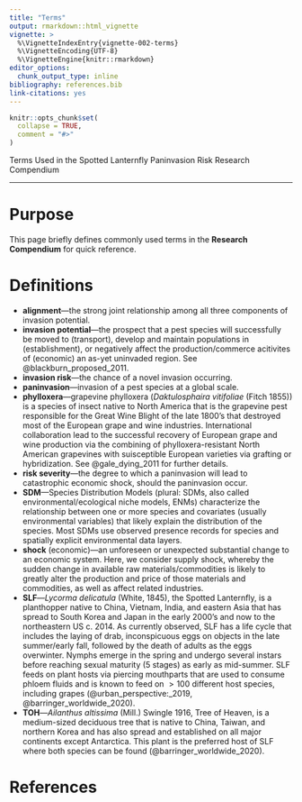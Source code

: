 ```yaml
---
title: "Terms"
output: rmarkdown::html_vignette
vignette: >
  %\VignetteIndexEntry{vignette-002-terms}
  %\VignetteEncoding{UTF-8}
  %\VignetteEngine{knitr::rmarkdown}
editor_options: 
  chunk_output_type: inline
bibliography: references.bib
link-citations: yes
---
```


```r
knitr::opts_chunk$set(
  collapse = TRUE,
  comment = "#>"
)
```

Terms Used in the Spotted Lanternfly Paninvasion Risk Research Compendium

***

# Purpose

This page briefly defines commonly used terms in the **Research Compendium** for quick reference.

# Definitions

- **alignment**---the strong joint relationship among all three components of invasion potential.
- **invasion potential**---the prospect that a pest species will successfully be moved to (transport), develop and maintain populations in (establishment), or negatively affect the production/commerce acitivites of (economic) an as-yet uninvaded region. See @blackburn_proposed_2011.
- **invasion risk**---the chance of a novel invasion occurring.
- **paninvasion**---invasion of a pest species at a global scale.
- **phylloxera**---grapevine phylloxera (*Daktulosphaira vitifoliae* (Fitch 1855)) is a species of insect native to North America that is the grapevine pest responsible for the Great Wine Blight of the late 1800's that destroyed most of the European grape and wine industries. International collaboration lead to the successful recovery of European grape and wine production via the combining of phylloxera-resistant North American grapevines with suisceptible European varieties via grafting or hybridization. See @gale_dying_2011 for further details.
- **risk severity**---the degree to which a paninvasion will lead to catastrophic economic shock, should the paninvasion occur.
- **SDM**---Species Distribution Models (plural: SDMs, also called environmental/ecological niche models, ENMs) characterize the relationship between one or more species and covariates (usually environmental variables) that likely explain the distribution of the species. Most SDMs use observed presence records for species and spatially explicit environmental data layers.
- **shock** (economic)---an unforeseen or unexpected substantial change to an economic system. Here, we consider supply shock, whereby the sudden change in available raw materials/commodities is likely to greatly alter the production and price of those materials and commodities, as well as affect related industries.
- **SLF**---*Lycorma delicatula* (White, 1845), the Spotted Lanternfly, is a planthopper native to China, Vietnam, India, and eastern Asia that has spread to South Korea and Japan in the early 2000's and now to the northeastern US c. 2014. As currently observed, SLF has a life cycle that includes the laying of drab, inconspicuous eggs on objects in the late summer/early fall, followed by the death of adults as the eggs overwinter. Nymphs emerge in the spring and undergo several instars before reaching sexual maturity (5 stages) as early as mid-summer. SLF feeds on plant hosts via piercing mouthparts that are used to consume phloem fluids and is known to feed on $>100$ different host species, including grapes (@urban_perspective:_2019, @barringer_worldwide_2020).
- **TOH**---*Ailanthus altissima* (Mill.) Swingle 1916, Tree of Heaven, is a medium-sized deciduous tree that is native to China, Taiwan, and northern Korea and has also spread and established on all major continents except Antarctica. This plant is the preferred host of SLF where both species can be found (@barringer_worldwide_2020).

# References
